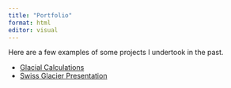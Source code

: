 ```yaml
---
title: "Portfolio"
format: html
editor: visual
---
```

Here are a few examples of some projects I undertook in the past.

<ul>
  <li><a href="/portfolio/schweizergletschern.html" target="_blank">Glacial Calculations</a></li>
  <li><a href="/portfolio/SchweizerGletscher_Presentation.html" target="_blank">Swiss Glacier Presentation</a></li>
  </li>
  






